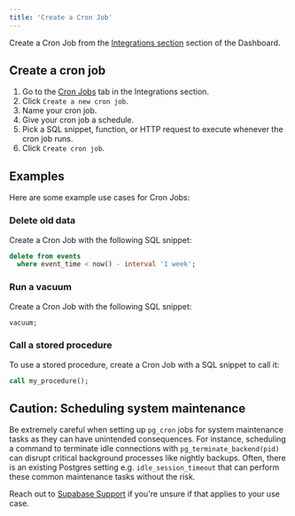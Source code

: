 ```yaml
---
title: 'Create a Cron Job'
---
```


Create a Cron Job from the [Integrations section](/dashboard/project/_/integrations/cron-jobs) section of the Dashboard.

## Create a cron job

1. Go to the [Cron Jobs](/dashboard/project/_/integrations/cron-jobs) tab in the Integrations section.
1. Click `Create a new cron job`.
1. Name your cron job.
1. Give your cron job a schedule.
1. Pick a SQL snippet, function, or HTTP request to execute whenever the cron job runs.
1. Click `Create cron job`.

## Examples

Here are some example use cases for Cron Jobs:

### Delete old data

Create a Cron Job with the following SQL snippet:

```sql
delete from events
  where event_time < now() - interval '1 week';
```

### Run a vacuum

Create a Cron Job with the following SQL snippet:

```sql
vacuum;
```

### Call a stored procedure

To use a stored procedure, create a Cron Job with a SQL snippet to call it:

```sql
call my_procedure();
```

## Caution: Scheduling system maintenance

Be extremely careful when setting up `pg_cron` jobs for system maintenance tasks as they can have unintended consequences. For instance, scheduling a command to terminate idle connections with `pg_terminate_backend(pid)` can disrupt critical background processes like nightly backups. Often, there is an existing Postgres setting e.g. `idle_session_timeout` that can perform these common maintenance tasks without the risk.

Reach out to [Supabase Support](https://supabase.com/support) if you're unsure if that applies to your use case.
